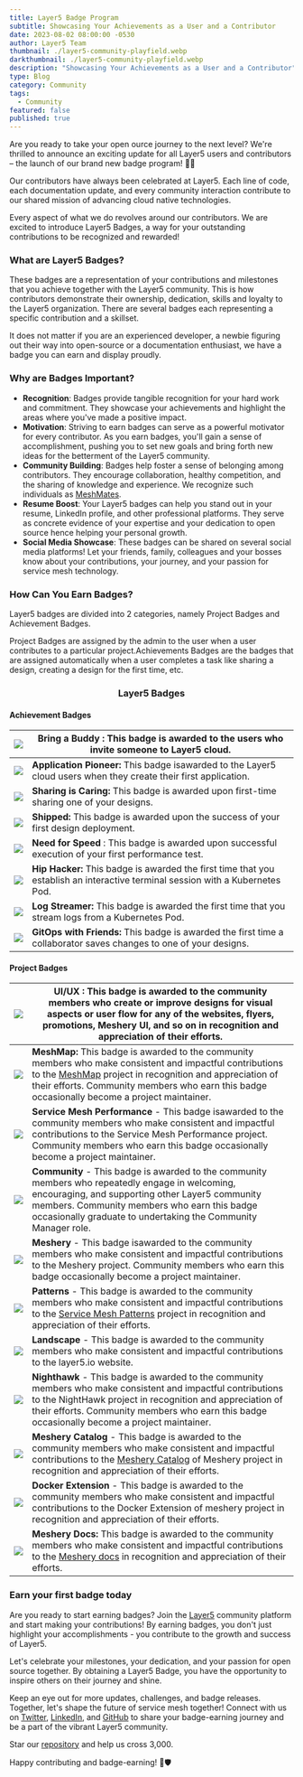 ```yaml
---
title: Layer5 Badge Program
subtitle: Showcasing Your Achievements as a User and a Contributor
date: 2023-08-02 08:00:00 -0530
author: Layer5 Team
thumbnail: ./layer5-community-playfield.webp
darkthumbnail: ./layer5-community-playfield.webp
description: "Showcasing Your Achievements as a User and a Contributor"
type: Blog
category: Community
tags:
  - Community
featured: false
published: true
---
```



<BlogWrapper>

Are you ready to take your open ource journey to the next level? We're thrilled to announce an exciting update for all Layer5 users and contributors – the launch of our brand new badge program! 🎉🎈

Our contributors have always been celebrated at Layer5. Each line of code, each documentation update, and every community interaction contribute to our shared mission of advancing cloud native technologies.

Every aspect of what we do revolves around our contributors. We are excited to introduce Layer5 Badges, a way for your outstanding contributions to be recognized and rewarded!

### What are Layer5 Badges?

These badges are a representation of your contributions and milestones that you achieve together with the Layer5 community. This is how contributors demonstrate their ownership, dedication, skills and loyalty to the Layer5 organization. There are several badges each representing a specific contribution and a skillset.

It does not matter if you are an experienced developer, a newbie figuring out their way into open-source or a documentation enthusiast, we have a badge you can earn and display proudly.

### Why are Badges Important?

  - **Recognition**: Badges provide tangible recognition for your hard work and commitment. They showcase your achievements and highlight the areas where you've made a positive impact.
  - **Motivation**: Striving to earn badges can serve as a powerful motivator for every contributor. As you earn badges, you'll gain a sense of accomplishment, pushing you to set new goals and bring forth new ideas for the betterment of the Layer5 community.
  - **Community Building**: Badges help foster a sense of belonging among contributors. They encourage collaboration, healthy competition, and the sharing of knowledge and experience. We recognize such individuals as [MeshMates](/community/meshmates).
  - **Resume Boost**: Your Layer5 badges can help you stand out in your resume, LinkedIn profile, and other professional platforms. They serve as concrete evidence of your expertise and your dedication to open source hence helping your personal growth.
 - **Social Media Showcase**: These badges can be shared on several social media platforms! Let your friends, family, colleagues and your bosses know about your contributions, your journey, and your passion for service mesh technology.

### How Can You Earn Badges?

Layer5 badges are divided into 2 categories, namely Project Badges and Achievement Badges.

Project Badges are assigned by the admin to the user when a user contributes to a particular project.Achievements Badges are the badges that are assigned automatically when a user completes a task like sharing a design, creating a design for the first time, etc.

<h3 align="center">Layer5 Badges</h3>
<h4>Achievement Badges</h4>

| ![](https://raw.githubusercontent.com/layer5labs/meshery-extensions-packages/master/assets/badges/bring-a-buddy/bring-a-buddy.svg) | **Bring a Buddy** : This badge is awarded to the users who invite someone to Layer5 cloud. |
| --- | --- |
| ![](https://github.com/layer5labs/meshery-extensions-packages/raw/master/assets/badges/first-application/first-application.svg) | **Application Pioneer:** This badge isawarded to the Layer5 cloud users when they create their first application. |
| ![](https://github.com/layer5labs/meshery-extensions-packages/raw/master/assets/badges/first-collaborator/first-collaborator.svg) | **Sharing is Caring:** This badge is awarded upon first-time sharing one of your designs. |
| ![](https://github.com/layer5labs/meshery-extensions-packages/raw/master/assets/badges/first-deployment/first-deployment.svg) | **Shipped:** This badge is awarded upon the success of your first design deployment. |
| ![](https://raw.githubusercontent.com/layer5labs/meshery-extensions-packages/master/assets/badges/need-for-speed/need-for-speed.svg) | **Need for Speed** : This badge is awarded upon successful execution of your first performance test. |
| ![](https://raw.githubusercontent.com/layer5labs/meshery-extensions-packages/master/assets/badges/first-interactive-terminal-session/first-interactive-terminal-session.svg) | **Hip Hacker:** This badge is awarded the first time that you establish an interactive terminal session with a Kubernetes Pod. |
| ![](https://raw.githubusercontent.com/layer5labs/meshery-extensions-packages/master/assets/badges/first-log-streaming-session/first-log-streaming-session.svg) | **Log Streamer:** This badge is awarded the first time that you stream logs from a Kubernetes Pod. |
| ![](https://raw.githubusercontent.com/layer5labs/meshery-extensions-packages/master/assets/badges/gitops-with-friends/gitops-with-friends.svg) | **GitOps with Friends:** This badge is awarded the first time a collaborator saves changes to one of your designs. |

<h4>Project Badges</h4>

| ![](https://raw.githubusercontent.com/layer5labs/meshery-extensions-packages/master/assets/badges/ui-ux/ui-ux.svg) | **UI/UX** : This badge is awarded to the community members who create or improve designs for visual aspects or user flow for any of the websites, flyers, promotions, Meshery UI, and so on in recognition and appreciation of their efforts. |
| --- | --- |
| ![](https://raw.githubusercontent.com/layer5labs/meshery-extensions-packages/master/assets/badges/meshmap/meshmap.svg) | **MeshMap:** This badge is awarded to the community members who make consistent and impactful contributions to the [MeshMap](https://layer5.io/cloud-native-management/meshmap) project in recognition and appreciation of their efforts. Community members who earn this badge occasionally become a project maintainer. |
| ![](https://raw.githubusercontent.com/layer5labs/meshery-extensions-packages/master/assets/badges/smp/smp.svg) | **Service Mesh Performance** - This badge isawarded to the community members who make consistent and impactful contributions to the Service Mesh Performance project. Community members who earn this badge occasionally become a project maintainer. |
| ![](https://raw.githubusercontent.com/layer5labs/meshery-extensions-packages/master/assets/badges/community/community.svg) | **Community** - This badge is awarded to the community members who repeatedly engage in welcoming, encouraging, and supporting other Layer5 community members. Community members who earn this badge occasionally graduate to undertaking the Community Manager role. |
| ![](https://raw.githubusercontent.com/layer5labs/meshery-extensions-packages/master/assets/badges/meshery/meshery.svg) | **Meshery** - This badge isawarded to the community members who make consistent and impactful contributions to the Meshery project. Community members who earn this badge occasionally become a project maintainer. |
| ![](https://raw.githubusercontent.com/layer5labs/meshery-extensions-packages/master/assets/badges/patterns/patterns.svg) | **Patterns** - This badge is awarded to the community members who make consistent and impactful contributions to the [Service Mesh Patterns](https://layer5.io/learn/service-mesh-books/service-mesh-patterns) project in recognition and appreciation of their efforts. |
| ![](https://raw.githubusercontent.com/layer5labs/meshery-extensions-packages/master/assets/badges/landscape/landscape.svg) | **Landscape** - This badge is awarded to the community members who make consistent and impactful contributions to the layer5.io website. |
| ![](https://raw.githubusercontent.com/layer5labs/meshery-extensions-packages/master/assets/badges/nighthawk/nighthawk.svg)  | **Nighthawk** - This badge is awarded to the community members who make consistent and impactful contributions to the NightHawk project in recognition and appreciation of their efforts. Community members who earn this badge occasionally become a project maintainer. |
| ![](https://raw.githubusercontent.com/layer5labs/meshery-extensions-packages/master/assets/badges/meshery-catalog/meshery-catalog.svg)  | **Meshery Catalog** - This badge is awarded to the community members who make consistent and impactful contributions to the [Meshery Catalog](https://meshery.io/catalog) of Meshery project in recognition and appreciation of their efforts. |
| ![](https://raw.githubusercontent.com/layer5labs/meshery-extensions-packages/master/assets/badges/docker-extension/docker-extension.svg)  | **Docker Extension** - This badge is awarded to the community members who make consistent and impactful contributions to the Docker Extension of meshery project in recognition and appreciation of their efforts. |
| ![](https://raw.githubusercontent.com/layer5labs/meshery-extensions-packages/master/assets/badges/meshery-docs/meshery-docs.svg)  | **Meshery Docs:** This badge is awarded to the community members who make consistent and impactful contributions to the [Meshery docs](https://docs.meshery.io/) in recognition and appreciation of their efforts. | 


### Earn your first badge today

Are you ready to start earning badges? Join the [Layer5](http://layer5.io/) community platform and start making your contributions! By earning badges, you don't just highlight your accomplishments - you contribute to the growth and success of Layer5.

Let's celebrate your milestones, your dedication, and your passion for open source together. By obtaining a Layer5 Badge, you have the opportunity to inspire others on their journey and shine.

Keep an eye out for more updates, challenges, and badge releases. Together, let's shape the future of service mesh together! Connect with us on [Twitter](https://twitter.com/layer5), [LinkedIn](https://www.linkedin.com/company/layer5), and [GitHub](https://github.com/meshery/meshery) to share your badge-earning journey and be a part of the vibrant Layer5 community.

Star our [repository](https://github.com/meshery/meshery) and help us cross 3,000.

Happy contributing and badge-earning! 🚀🛡️
</BlogWrapper>